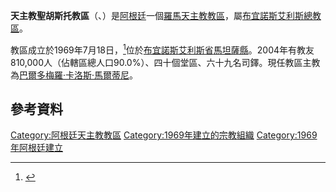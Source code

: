 {{Infobox Roman Catholic diocese
|Roman Catholic Diocese of = 天主教聖胡斯托教區
|Latin name of diocese = Dioecesis Sancti Iusti
|image =
|caption =
|location = [[阿根廷|阿根廷]]
|territory =[[布宜諾斯艾利斯省|布宜諾斯艾利斯省]][[馬坦薩縣|馬坦薩縣]]
|population = 810,000
|rite = 拉丁禮
|patron = 
|province = 布宜諾斯艾利斯
|established = 1969年
|cathedral =聖胡斯托主教座堂
|co-cathedral =
|leadership = 主教
|website =http://www.obispadodesanjusto.org.ar/
|教宗 =
|metropolitan =
|ordinary = 巴爾多梅羅·卡洛斯·馬爾蒂尼
|coadjutor bishop =
|auxiliary =
}}

'''天主教聖胡斯托教區'''（{{lang-la|Dioecesis Sancti Iusti}}、{{lang-es|Diócesis de San Martín}}）是[[阿根廷|阿根廷]]一個[[羅馬天主教|羅馬天主教]][[教區|教區]]，屬[[天主教布宜諾斯艾利斯總教區|布宜諾斯艾利斯總教區]]。

教區成立於1969年7月18日，<ref>{{Cite web |url=http://www.vatican.va/holy_father/paul_vi/apost_constitutions/documents/hf_p-vi_apc_19690718_sancti-iusti_lt.html |title=升為教區的宗座憲令 |access-date=2013-04-11 |archive-date=2014-02-03 |archive-url=https://web.archive.org/web/20140203151426/http://www.vatican.va/holy_father/paul_vi/apost_constitutions/documents/hf_p-vi_apc_19690718_sancti-iusti_lt.html |dead-url=no }}</ref>位於[[布宜諾斯艾利斯省|布宜諾斯艾利斯省]][[馬坦薩縣|馬坦薩縣]]。2004年有教友810,000人（佔轄區總人口90.0%）、四十個堂區、六十九名司鐸。現任教區主教為[[巴爾多梅羅·卡洛斯·馬爾蒂尼|巴爾多梅羅·卡洛斯·馬爾蒂尼]]。

==參考資料==
{{reflist}}

{{阿根廷天主教教區}}

{{DEFAULTSORT:Sancti Iusti}}
[[Category:阿根廷天主教教區|Category:阿根廷天主教教區]]
[[Category:1969年建立的宗教組織|Category:1969年建立的宗教組織]]
[[Category:1969年阿根廷建立|Category:1969年阿根廷建立]]